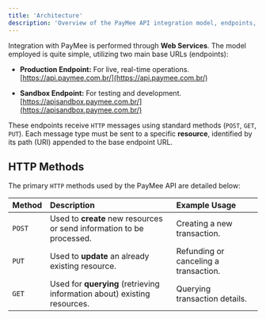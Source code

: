 ```yaml
---
title: 'Architecture'
description: 'Overview of the PayMee API integration model, endpoints, and HTTP methods used.'
---
```

Integration with PayMee is performed through **Web Services**. The model employed is quite simple, utilizing two main base URLs (endpoints):

* **Production Endpoint:** For live, real-time operations.
    [https://api.paymee.com.br/](https://api.paymee.com.br/)

* **Sandbox Endpoint:** For testing and development.
    [https://apisandbox.paymee.com.br/](https://apisandbox.paymee.com.br/)

These endpoints receive `HTTP` messages using standard methods (`POST`, `GET`, `PUT`). Each message type must be sent to a specific **resource**, identified by its path (URI) appended to the base endpoint URL.

## HTTP Methods

The primary `HTTP` methods used by the PayMee API are detailed below:

| Method | Description                                                                 | Example Usage                          |
| :----- | :-------------------------------------------------------------------------- | :------------------------------------- |
| `POST` | Used to **create** new resources or send information to be processed.       | Creating a new transaction.            |
| `PUT`  | Used to **update** an already existing resource.                             | Refunding or canceling a transaction. |
| `GET`  | Used for **querying** (retrieving information about) existing resources. | Querying transaction details.        |